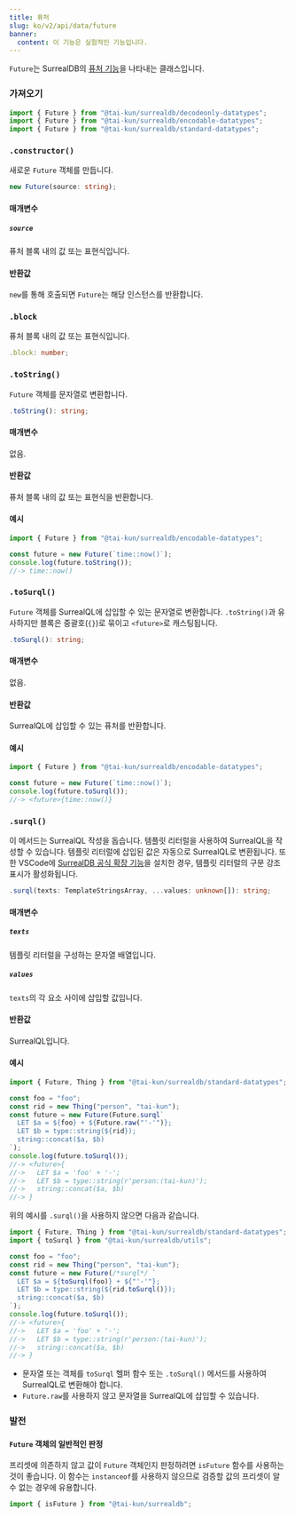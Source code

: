 ```yaml
---
title: 퓨처
slug: ko/v2/api/data/future
banner:
  content: 이 기능은 실험적인 기능입니다.
---
```



`Future`는 SurrealDB의 [퓨처 기능](https://surrealdb.com/docs/surrealql/datamodel/futures)을 나타내는 클래스입니다.

### 가져오기

```ts
import { Future } from "@tai-kun/surrealdb/decodeonly-datatypes";
import { Future } from "@tai-kun/surrealdb/encodable-datatypes";
import { Future } from "@tai-kun/surrealdb/standard-datatypes";
```

### `.constructor()`

새로운 `Future` 객체를 만듭니다.

```ts
new Future(source: string);
```

#### 매개변수

##### `source`

퓨처 블록 내의 값 또는 표현식입니다.

#### 반환값

`new`를 통해 호출되면 `Future`는 해당 인스턴스를 반환합니다.

### `.block` <Badge variant="instance" /><Badge variant="property" /><Badge variant="decodeonly" />

퓨처 블록 내의 값 또는 표현식입니다.

```ts
.block: number;
```

### `.toString()` <Badge variant="instance" /><Badge variant="method" /><Badge variant="encodable" />

`Future` 객체를 문자열로 변환합니다.

```ts
.toString(): string;
```

#### 매개변수

없음.

#### 반환값

퓨처 블록 내의 값 또는 표현식을 반환합니다.

#### 예시

```ts
import { Future } from "@tai-kun/surrealdb/encodable-datatypes";

const future = new Future(`time::now()`);
console.log(future.toString());
//-> time::now()
```

### `.toSurql()` <Badge variant="instance" /><Badge variant="method" /><Badge variant="encodable" />

`Future` 객체를 SurrealQL에 삽입할 수 있는 문자열로 변환합니다. `.toString()`과 유사하지만 블록은 중괄호(`{}`)로 묶이고 `<future>`로 캐스팅됩니다.

```ts
.toSurql(): string;
```

#### 매개변수

없음.

#### 반환값

SurrealQL에 삽입할 수 있는 퓨처를 반환합니다.

#### 예시

```ts
import { Future } from "@tai-kun/surrealdb/encodable-datatypes";

const future = new Future(`time::now()`);
console.log(future.toSurql());
//-> <future>{time::now()}
```

### `.surql()` <Badge variant="static" /><Badge variant="method" /><Badge variant="standard" />

이 메서드는 SurrealQL 작성을 돕습니다. 템플릿 리터럴을 사용하여 SurrealQL을 작성할 수 있습니다. 템플릿 리터럴에 삽입된 값은 자동으로 SurrealQL로 변환됩니다. 또한 VSCode에 [SurrealDB 공식 확장 기능](https://marketplace.visualstudio.com/items?itemName=surrealdb.surrealql)을 설치한 경우, 템플릿 리터럴의 구문 강조 표시가 활성화됩니다.

```ts
.surql(texts: TemplateStringsArray, ...values: unknown[]): string;
```

#### 매개변수

##### `texts`

템플릿 리터럴을 구성하는 문자열 배열입니다.

##### `values`

`texts`의 각 요소 사이에 삽입할 값입니다.

#### 반환값

SurrealQL입니다.

#### 예시

```ts
import { Future, Thing } from "@tai-kun/surrealdb/standard-datatypes";

const foo = "foo";
const rid = new Thing("person", "tai-kun");
const future = new Future(Future.surql`
  LET $a = ${foo} + ${Future.raw("'-'")};
  LET $b = type::string(${rid});
  string::concat($a, $b)
`);
console.log(future.toSurql());
//-> <future>{
//->   LET $a = 'foo' + '-';
//->   LET $b = type::string(r'person:⟨tai-kun⟩');
//->   string::concat($a, $b)
//-> }
```

위의 예시를 `.surql()`을 사용하지 않으면 다음과 같습니다.

```ts
import { Future, Thing } from "@tai-kun/surrealdb/standard-datatypes";
import { toSurql } from "@tai-kun/surrealdb/utils";

const foo = "foo";
const rid = new Thing("person", "tai-kun");
const future = new Future(/*surql*/ `
  LET $a = ${toSurql(foo)} + ${"'-'"};
  LET $b = type::string(${rid.toSurql()});
  string::concat($a, $b)
`);
console.log(future.toSurql());
//-> <future>{
//->   LET $a = 'foo' + '-';
//->   LET $b = type::string(r'person:⟨tai-kun⟩');
//->   string::concat($a, $b)
//-> }
```

- 문자열 또는 객체를 `toSurql` 헬퍼 함수 또는 `.toSurql()` 메서드를 사용하여 SurrealQL로 변환해야 합니다.
- `Future.raw`를 사용하지 않고 문자열을 SurrealQL에 삽입할 수 있습니다.

### 발전

#### `Future` 객체의 일반적인 판정

프리셋에 의존하지 않고 값이 `Future` 객체인지 판정하려면 `isFuture` 함수를 사용하는 것이 좋습니다. 이 함수는 `instanceof`를 사용하지 않으므로 검증할 값의 프리셋이 알 수 없는 경우에 유용합니다.

```ts
import { isFuture } from "@tai-kun/surrealdb";
```
